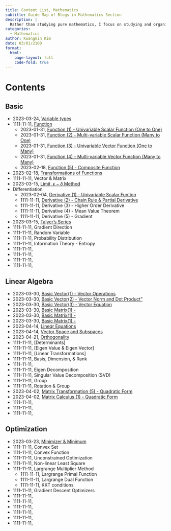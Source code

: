```yaml
---
title: Content List, Mathematics 
subtitle: Guide Map of Blogs in Mathematics Section
description: |
  Rather than studying pure mathematics, I focus on studying and organizing mathematical concepts by filling out this mathematics blog section with some mathematics stuff for deep learning
categories:
  - Mathematics
author: Kwangmin Kim
date: 03/01/2100
format: 
  html:
    page-layout: full
    code-fold: true
---
```


# Contents

## Basic

* 2023-03-24, [Variable types](../variables/index.qmd)
* 1111-11-11, [Function](../function/index.qmd)
  * 2023-01-31, [Function (1) - Univariable Scalar Function (One to One)](../function/univariable_scalar_function.qmd)
  * 2023-01-31, [Function (2) - Multi-variable Scalar Function (Many to One)](../function/multivariable_scalar_function.qmd)
  * 2023-01-31, [Function (3) - Univariable Vector Function (One to Many)](../function/univariable_vector_function.qmd)
  * 2023-01-31, [Function (4) - Multi-variable Vector Function (Many to Many)](../function/mutivariable_vector_function.qmd)
  * 2023-02-18, [Function (5) - Composite Function](../function/composite_function.qmd)
* 2023-02-18, [Transformations of Functions](../transformation/index.qmd)
* 1111-11-11, Vector & Matrix
* 2023-03-15, [Limit, $\epsilon-\delta$ Method](../epsilon_delta/)
* Differentiation
  * 2023-02-04, [Derivative (1) - Univariable Scalar Funtion](../differentiation/2023-02-04_uni_derivative.qmd)
  * 1111-11-11, [Derivative (2) - Chain Rule & Partial Derivative](../differentiation/2023-02-10_composite_partial_derivative.qmd)
  * 1111-11-11, Derivative (3) - Higher Order Derivative
  * 1111-11-11, Derivative (4) - Mean Value Theorem
  * 1111-11-11, Derivative (5) - Gradient
* 2023-03-15, [Talyer's Series](../taylor_series/index.qmd)
* 1111-11-11, Gradient Direction
* 1111-11-11, Random Variable
* 1111-11-11, Probability Distribution
* 1111-11-11, Information Theory - Entropy
* 1111-11-11, 
* 1111-11-11, 
* 1111-11-11, 
* 1111-11-11,

## Linear Algebra

* 2023-03-30, [Basic Vector(1) - Vector Operations](../linear_algebra/01.basic_vector.qmd)
* 2023-03-30, [Basic Vector(2) - Vector Norm and Dot Product"](../linear_algebra/02.norm_dot-product.qmd)
* 2023-03-30, [Basic Vector(3) - Vector Equation](../linear_algebra/03.vector_equation.qmd)
* 2023-03-30, [Basic Matrix(1) - ](../linear_algebra/03.vector_equation.qmd)
* 2023-03-30, [Basic Matrix(1) - ](../linear_algebra/03.vector_equation.qmd)
* 2023-03-30, [Basic Matrix(1) - ](../linear_algebra/03.vector_equation.qmd)
* 2023-04-14, [Lineqr Equations](../linear_algebra/04.lineqr_equations.qmd)
* 2023-04-14, [Vector Space and Subspaces](../linear_algebra/05.vector_space.qmd)
* 2023-04-21, [Orthogonality](../linear_algebra/06.orthogonality.qmd)
* 1111-11-11, [Determinants]
* 1111-11-11, [Eigen Value & Eigen Vector]
* 1111-11-11, [Linear Transformations]
* 1111-11-11, Basis, Dimension, & Rank
* 1111-11-11, 
* 1111-11-11, Eigen Decomposition
* 1111-11-11, Singular Value Decomposition (SVD)
* 1111-11-11, Group
* 1111-11-11, Rotation & Group
* 2023-04-02, [Matrix Transformation (5) - Quadratic Form](../linear_algebra/quadratic_form.qmd)
* 2023-04-02, [Matrix Calculus (1) - Quadratic Form](../linear_algebra/derivative_matrix_vector.qmd)
* 1111-11-11, 
* 1111-11-11, 
* 1111-11-11, 

## Optimization

* 2023-03-23, [Minimizer & Minimum](../optimization/minimizer.qmd)
* 1111-11-11, Convex Set
* 1111-11-11, Convex Function
* 1111-11-11, Unconstrained Optimization
* 1111-11-11, Non-linear Least Square
* 1111-11-11, Largrange Multiplier Method
  * 1111-11-11, Largrange Primal Function
  * 1111-11-11, Largrange Dual Function
  * 1111-11-11, KKT conditions
* 1111-11-11, Gradient Descent Optimizers
* 1111-11-11, 
* 1111-11-11, 
* 1111-11-11, 
* 1111-11-11, 
* 1111-11-11, 
* 1111-11-11, 
